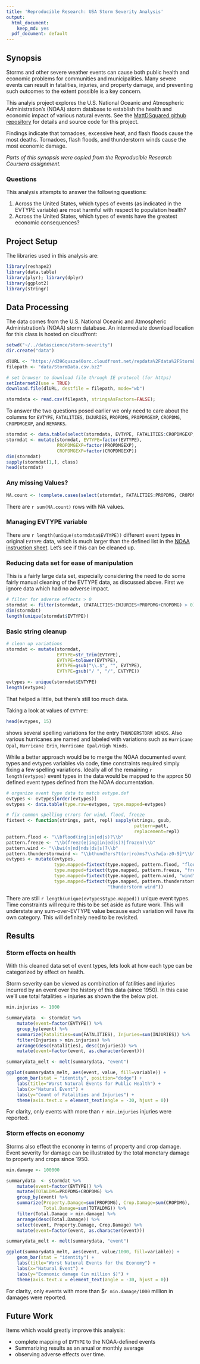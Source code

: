 ```yaml
---
title: 'Reproducible Research: USA Storm Severity Analysis'
output:
  html_document:
    keep_md: yes
  pdf_document: default
---
```


## Synopsis

Storms and other severe weather events can cause both public health and economic problems for communities and municipalities. Many severe events can result in fatalities, injuries, and property damage, and preventing such outcomes to the extent possible is a key concern. 

This analyis project explores the U.S. National Oceanic and Atmospheric Administration's (NOAA) storm database to establish the health and economic impact of various natural events. See the [MattDSquared github repository](https://github.com/MattDSquared/storm-severity) for details and source code for this project.

Findings indicate that tornadoes, excessive heat, and flash floods cause the most deaths. Tornadoes, flash floods, and thunderstorm winds cause the most economic damage.

_Parts of this synopsis were copied from the Reproducible Research Coursera assignment._

### Questions

This analysis attempts to answer the following questions:

1. Across the United States, which types of events (as indicated in the EVTYPE variable) are most harmful with respect to population health?
2. Across the United States, which types of events have the greatest economic consequences?

## Project Setup

The libraries used in this analysis are:
```r
library(reshape2)
library(data.table)
library(plyr); library(dplyr)
library(ggplot2)
library(stringr)
```

## Data Processing

The data comes from the U.S. National Oceanic and Atmospheric Administration's (NOAA) storm database. An intermediate download location for this class is hosted on cloudfront:

```r
setwd("~/../datascience/storm-severity")
dir.create("data")

dlURL <- "https://d396qusza40orc.cloudfront.net/repdata%2Fdata%2FStormData.csv.bz2"
filepath <- "data/StormData.csv.bz2"

# set browser to download file through IE protocol (for https)
setInternet2(use = TRUE)
download.file(dlURL, destfile = filepath, mode="wb")
```

```r
stormdata <- read.csv(filepath, stringsAsFactors=FALSE);
```

To answer the two questions posed earlier we only need to care about the columns for `EVTYPE`, `FATALITIES`, `INJURIES`, `PROPDMG`, `PROPDMGEXP`, `CROPDMG`, `CROPDMGEXP`, and `REMARKS`. 
```r
stormdat <- data.table(select(stormdata, EVTYPE, FATALITIES:CROPDMGEXP, REMARKS))
stormdat <- mutate(stormdat, EVTYPE=factor(EVTYPE), 
                   PROPDMGEXP=factor(PROPDMGEXP), 
                   CROPDMGEXP=factor(CROPDMGEXP))
dim(stormdat)
sapply(stormdat[1,], class)
head(stormdat)
```

### Any missing Values? 

```r
NA.count <- !complete.cases(select(stormdat, FATALITIES:PROPDMG, CROPDMG))
```
There are `r sum(NA.count)` rows with NA values.

### Managing EVTYPE variable

There are `r length(unique(stormdata$EVTYPE))` different event types in original `EVTYPE` data, which is much larger than the defined list in the [NOAA instruction sheet](https://d396qusza40orc.cloudfront.net/repdata%2Fpeer2_doc%2Fpd01016005curr.pdf). Let's see if this can be cleaned up. 

### Reducing data set for ease of manipulation

This is a fairly large data set, especially considering the need to do some fairly manual cleaning of the EVTYPE data, as discussed above. First we ignore data which had no adverse impact.  

```r
# filter for adverse effects > 0
stormdat <- filter(stormdat, (FATALITIES+INJURIES+PROPDMG+CROPDMG) > 0)
dim(stormdat)
length(unique(stormdat$EVTYPE))
```

### Basic string cleanup

```r
# clean up variations
stormdat <- mutate(stormdat, 
                   EVTYPE=str_trim(EVTYPE),
                   EVTYPE=tolower(EVTYPE),
                   EVTYPE=gsub("\\.$", "", EVTYPE),
                   EVTYPE=gsub("/ ", "/", EVTYPE))

evtypes <- unique(stormdat$EVTYPE)
length(evtypes)
```
That helped a little, but there's still too much data.

Taking a look at values of `EVTYPE`:
```r
head(evtypes, 15)
```
shows several spelling variations for the entry `THUNDERSTORM WINDS`. Also various hurricanes are named and labeled with variations such as `Hurricane Opal`, `Hurricane Erin`, `Hurricane Opal/High Winds`. 

While a better approach would be to merge the NOAA documented event types and evtypes variables via code, time constraints required simply fixing a few spelling variations. Ideally all of the remaining `r length(evtypes)` event types in the data would be mapped to the approx 50 defined event types defined from the NOAA documentation. 
```r

# organize event type data to match evtype.def
evtypes <- evtypes[order(evtypes)]
evtypes <- data.table(type.raw=evtypes, type.mapped=evtypes)

# fix common spelling errors for wind, flood, freeze
fixtext <- function(strings, patt, repl) sapply(strings, gsub, 
                                                pattern=patt,
                                                replacement=repl)
pattern.flood <- "\\bflood(ing|in|ed|s)?\\b"
pattern.freeze <- "\\b(freez(e|ing|in|ed|s)?|frozen)\\b"
pattern.wind <- "\\bwi(n|nd|nds|ds|s)?\\b"
pattern.thunderstormwind <- "\\bthund?ers?t(or|ro)ms?\\s?w[a-z0-9]*\\b"
evtypes <- mutate(evtypes, 
                  type.mapped=fixtext(type.mapped, pattern.flood, "flood"),
                  type.mapped=fixtext(type.mapped, pattern.freeze, "freeze"),
                  type.mapped=fixtext(type.mapped, pattern.wind, "wind"),
                  type.mapped=fixtext(type.mapped, pattern.thunderstormwind, 
                                      "thunderstorm wind"))


```

There are still `r length(unique(evtypes$type.mapped))` unique event types. Time constraints will require this to be set aside as future work. This will understate any sum-over-EVTYPE value because each variation will have its own category. This will definitely need to be revisited. 

## Results

### Storm effects on health

With this cleaned data set of event types, lets look at how each type can be categorized by effect on health. 

Storm severity can be viewed as combination of fatilities and injuries incurred by an event over the history of this data (since 1950). In this case we'll use total fatalities + injuries as shown the the below plot.

```r
min.injuries <- 1000

summarydata  <- stormdat %>%
    mutate(event=factor(EVTYPE)) %>%
    group_by(event) %>%
    summarize(Fatalities=sum(FATALITIES), Injuries=sum(INJURIES)) %>% 
    filter(Injuries > min.injuries) %>%
    arrange(desc(Fatalities), desc(Injuries)) %>%
    mutate(event=factor(event, as.character(event)))

summarydata_melt <- melt(summarydata, "event")

ggplot(summarydata_melt, aes(event, value, fill=variable)) + 
    geom_bar(stat = "identity", position="dodge") + 
    labs(title="Worst Natural Events for Public Health") +
    labs(x="Natural Event") + 
    labs(y="Count of Fatalities and Injuries") + 
    theme(axis.text.x = element_text(angle = -30, hjust = 0))
```

For clarity, only events with more than `r min.injuries` injuries were reported.

### Storm effects on economy

Storms also effect the economy in terms of property and crop damage. Event severity for damage can be illustrated by the total monetary damage to property and crops since 1950. 

```r
min.damage <- 100000

summarydata  <- stormdat %>%
    mutate(event=factor(EVTYPE)) %>%
    mutate(TOTALDMG=PROPDMG+CROPDMG) %>%
    group_by(event) %>%
    summarize(Property.Damage=sum(PROPDMG), Crop.Damage=sum(CROPDMG), 
              Total.Damage=sum(TOTALDMG)) %>% 
    filter(Total.Damage > min.damage) %>% 
    arrange(desc(Total.Damage)) %>%
    select(event, Property.Damage, Crop.Damage) %>%
    mutate(event=factor(event, as.character(event)))

summarydata_melt <- melt(summarydata, "event")

ggplot(summarydata_melt, aes(event, value/1000, fill=variable)) + 
    geom_bar(stat = "identity") + 
    labs(title="Worst Natural Events for the Economy") +
    labs(x="Natural Event") + 
    labs(y="Economic damage (in million $)") + 
    theme(axis.text.x = element_text(angle = -30, hjust = 0))
```

For clarity, only events with more than $`r min.damage/1000` million in damages were reported.

## Future Work

Items which would greatly improve this analysis:

* complete mapping of `EVTYPE` to the NOAA-defined events
* Summarizing results as an anual or monthly average
* observing adverse effects over time.